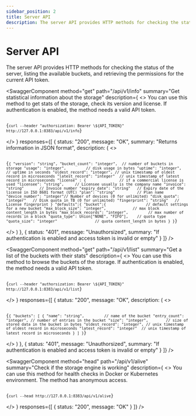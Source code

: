 ```yaml
---
sidebar_position: 2
title: Server API
description: The server API provides HTTP methods for checking the status of the server, listing the available buckets, and retrieving the permissions for the current API token.
---
```



# Server API

The server API provides HTTP methods for checking the status of the server, listing the available buckets, and retrieving the permissions for the current API token.

<SwaggerComponent
  method="get"
  path="/api/v1/info"
  summary="Get statistical information about the storage"
  description={
    <>
      You can use this method to get stats of the storage, check its version and license. If authentication is enabled, the method needs a valid API token.
      <pre><code>
      {`curl --header "authorsization: Bearer \${API_TOKEN}" http://127.0.0.1:8383/api/v1/info`}
      </code></pre>
    </>
  }
  responses={[
    {
      status: "200",
      message: "OK",
      summary: "Returns information in JSON format",
      description: (
        <>
          <pre><code>
          {`{
    "version": "string",
    "bucket_count": "integer",  // number of buckets in storage
    "usage": "integer",         // disk usage in bytes
    "uptime": "integer",        // uptime in seconds
    "oldest_record": "integer", // unix timestamp of oldest record in microseconds
    "latest_record": "integer"  // unix timestamp of latest record in microseconds
    "license" : {               // if a commercial license is used
      "licensee": "string",     // Licensee usually is the company name
      "invoice": "string"       // Invoice number
      "expiry_date": "string"   // Expiry date of the license in ISO 8601 format (UTC)
      "plan": "string"          // Plan name
      "device_number": "integer"// Number of devices (0 for unlimited)
      "disk_quota": "integer"   // Disk quota in TB (0 for unlimited)
      "fingerprint": "string"   // License fingerprint
    }
    "defaults":{
      "bucket":{                  // default settings for a new bucket
          "max_block_size": "integer",            // max block content_length in bytes
          "max_block_records": "integer",         // max number of records in a block
          "quota_type": Union["NONE", "FIFO"],    // quota type
          "quota_size": "integer"                 // quota content_length in bytes
      }
}`}
          </code></pre>
        </>
      )
    },
    {
      status: "401",
      message: "Unauthorsized",
      summary: "If authentication is enabled and access token is invalid or empty"
    }
  ]}
/>

<SwaggerComponent
  method="get"
  path="/api/v1/list"
  summary="Get a list of the buckets with their stats"
  description={
    <>
      You can use this method to browse the buckets of the storage. If authentication is enabled, the method needs a valid API token.
      <pre><code>
      {`curl --header "authorsization: Bearer \${API_TOKEN}" http://127.0.0.1:8383/api/v1/list`}
      </code></pre>
    </>
  }
  responses={[
    {
      status: "200",
      message: "OK",
      description: (
        <>
          <pre><code>
          {`{
    "buckets": [
      {
        "name": "string",         // name of the bucket
        "entry_count": "integer", // number of entries in the bucket
        "size": "integer",        // size of stored data in the bucket in bytes
        "oldest_record": "integer", // unix timestamp of oldest record in microseconds
        "latest_record": "integer"  // unix timestamp of latest record in microseconds
      }
    ]
}`}
          </code></pre>
        </>
      )
    },
    {
      status: "401",
      message: "Unauthorsized",
      summary: "If authentication is enabled and access token is invalid or empty"
    }
  ]}
/>

<SwaggerComponent
  method="head"
  path="/api/v1/alive"
  summary="Check if the storage engine is working"
  description={
    <>
      You can use this method for health checks in Docker or Kubernetes environment. The method has anonymous access.
      <pre><code>
      {`curl --head http://127.0.0.1:8383/api/v1/alive`}
      </code></pre>
    </>
  }
  responses={[
    {
      status: "200",
      message: "OK"
    }
  ]}
/>

